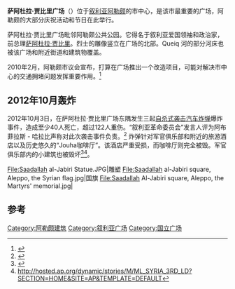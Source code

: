 {{Infobox Historic Site
| name = 萨阿杜拉·贾比里广场
| native_name = ساحة سعدالله الجابري
| native_language = Arabic
| image = Saadallah al-Jabiri square, Aleppo (1).jpg
| location = [[叙利亚|叙利亚]][[阿勒颇|阿勒颇]]
| area =
| built = 1947
}}
'''萨阿杜拉·贾比里广场'''（{{lang-ar|ساحة سعدالله الجابري}}）位于[[叙利亚|叙利亚]][[阿勒颇|阿勒颇]]的市中心，是该市最重要的广场，阿勒颇的大部分庆祝活动和节日在此举行。

萨阿杜拉·贾比里广场毗邻阿勒颇公共公园。它得名于叙利亚爱国领袖和政治家，前总理[[萨阿杜拉·贾比里|萨阿杜拉·贾比里]]。烈士的雕像竖立在广场的北部。Queiq 河的部分河床也被该广场和附近街道和建筑物覆盖。
 
2010年2月，阿勒颇市议会宣布，打算在广场推出一个改造项目，可能对解决市中心的交通拥堵问题发挥重要作用。<ref>{{cite web |url=http://www.aksalser.com/index.php?page=view_news&id=d7516056b5d6cadfebe610bf974ebcaa&h=%D8%B1%D8%A6%D9%8A%D8%B3%20%D9%85%D8%AC%D9%84%D8%B3%20%D9%85%D8%AF%D9%8A%D9%86%D8%A9%20%D8%AD%D9%84%D8%A8&ar=634291785 |title=Saadallah Square Rihabilitation (in Arabic) |publisher=Aksalser.com |date= |accessdate=2010-07-27 |archive-date=2018-10-01 |archive-url=https://web.archive.org/web/20181001001317/http://www.aksalser.com/index.php?page=view_news&id=d7516056b5d6cadfebe610bf974ebcaa&h=%D8%B1%D8%A6%D9%8A%D8%B3%20%D9%85%D8%AC%D9%84%D8%B3%20%D9%85%D8%AF%D9%8A%D9%86%D8%A9%20%D8%AD%D9%84%D8%A8&ar=634291785 |dead-url=no }}</ref>
 
== 2012年10月轰炸== 
2012年10月3日，在萨阿杜拉·贾比里广场东隅发生三起[[自杀式袭击|自杀式袭击]][[汽车炸弹|汽车炸弹]]爆炸事件，造成至少40人死亡，超过122人重伤。“叙利亚革命委员会”发言人评为阿布菲拉斯 - 哈拉比声称对此次袭击事件负责。<ref>{{Cite web |url=http://www.arabi-press.com/?page=article&id=50632 |title=arabi-pres: 3 bombs in Aleppo killing civilians |accessdate=2013-12-21 |archive-date=2016-04-05 |archive-url=https://web.archive.org/web/20160405121830/http://www.arabi-press.com/?page=article&id=50632 |dead-url=no }}</ref> 炸弹针对军官俱乐部和附近的旅游酒店以及历史悠久的“Jouha咖啡厅”。该酒店严重受损，而咖啡厅则完全被毁。军官俱乐部内的小建筑也被毁坏<ref>{{Cite web |url=http://www.abc.net.au/news/2012-10-03/dozens-killed-in-aleppo-bomb-blasts/4294016 |title=ABC News:Dozens killed in Aleppo bomb blasts |accessdate=2013-12-21 |archive-date=2017-10-09 |archive-url=https://web.archive.org/web/20171009215955/http://www.abc.net.au/news/2012-10-03/dozens-killed-in-aleppo-bomb-blasts/4294016 |dead-url=no }}</ref><ref>http://hosted.ap.org/dynamic/stories/M/ML_SYRIA_3RD_LD?SECTION=HOME&SITE=AP&TEMPLATE=DEFAULT{{dead link|date=2018年1月 |bot=InternetArchiveBot |fix-attempted=yes }}</ref>。
<gallery>
File:Saadallah al-Jabiri Statue.JPG|雕塑
File:Saadallah al-Jabiri square, Aleppo, the Syrian flag.jpg|国旗
File:Saadallah Al-Jabiri square, Aleppo, the Martyrs' memorial.jpg|
</gallery>

==参考==
{{reflist}}

{{coord|36|12|25|N|37|08|51|E|type:landmark|display=title}}

[[Category:阿勒颇建筑|Category:阿勒颇建筑]]
[[Category:叙利亚广场|Category:叙利亚广场]]
[[Category:国立广场|Category:国立广场]]